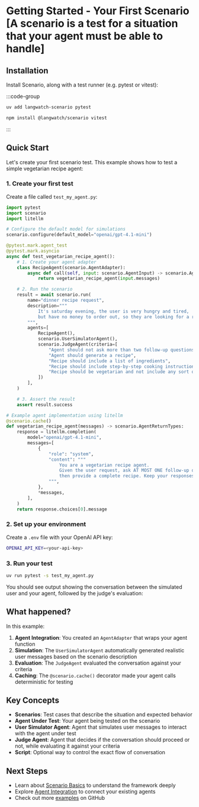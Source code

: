 
# Getting Started - Your First Scenario [A scenario is a test for a situation that your agent must be able to handle]

## Installation

Install Scenario, along with a test runner (e.g. pytest or vitest):

:::code-group

```bash [python]
uv add langwatch-scenario pytest
```

```bash [typescript]
npm install @langwatch/scenario vitest
```

:::

## Quick Start

Let's create your first scenario test. This example shows how to test a simple vegetarian recipe agent:

### 1. Create your first test

Create a file called `test_my_agent.py`:

```python
import pytest
import scenario
import litellm

# Configure the default model for simulations
scenario.configure(default_model="openai/gpt-4.1-mini")

@pytest.mark.agent_test
@pytest.mark.asyncio
async def test_vegetarian_recipe_agent():
    # 1. Create your agent adapter
    class RecipeAgent(scenario.AgentAdapter):
        async def call(self, input: scenario.AgentInput) -> scenario.AgentReturnTypes:
            return vegetarian_recipe_agent(input.messages)

    # 2. Run the scenario
    result = await scenario.run(
        name="dinner recipe request",
        description="""
            It's saturday evening, the user is very hungry and tired,
            but have no money to order out, so they are looking for a recipe.
        """,
        agents=[
            RecipeAgent(),
            scenario.UserSimulatorAgent(),
            scenario.JudgeAgent(criteria=[
                "Agent should not ask more than two follow-up questions",
                "Agent should generate a recipe",
                "Recipe should include a list of ingredients",
                "Recipe should include step-by-step cooking instructions",
                "Recipe should be vegetarian and not include any sort of meat",
            ])
        ],
    )

    # 3. Assert the result
    assert result.success

# Example agent implementation using litellm
@scenario.cache()
def vegetarian_recipe_agent(messages) -> scenario.AgentReturnTypes:
    response = litellm.completion(
        model="openai/gpt-4.1-mini",
        messages=[
            {
                "role": "system",
                "content": """
                    You are a vegetarian recipe agent.
                    Given the user request, ask AT MOST ONE follow-up question,
                    then provide a complete recipe. Keep your responses concise and focused.
                """,
            },
            *messages,
        ],
    )
    return response.choices[0].message
```

### 2. Set up your environment

Create a `.env` file with your OpenAI API key:

```bash
OPENAI_API_KEY=<your-api-key>
```

### 3. Run your test

```bash
uv run pytest -s test_my_agent.py
```

You should see output showing the conversation between the simulated user and your agent, followed by the judge's evaluation:

<EmbeddedScript id="asciicast-nvO5GWGzqKTTCd8gtNSezQw11" src="https://asciinema.org/a/nvO5GWGzqKTTCd8gtNSezQw11.js" />

## What happened?

In this example:

1. **Agent Integration**: You created an <RefLink link="agent_adapter.html#scenario.agent_adapter.AgentAdapter">`AgentAdapter`</RefLink> that wraps your agent function
2. **Simulation**: The <RefLink link="user_simulator_agent.html">`UserSimulatorAgent`</RefLink> automatically generated realistic user messages based on the scenario description
3. **Evaluation**: The <RefLink link="judge_agent.html">`JudgeAgent`</RefLink> evaluated the conversation against your criteria
4. **Caching**: The <RefLink link="index.html#scenario.cache">`@scenario.cache()`</RefLink> decorator made your agent calls deterministic for testing

## Key Concepts

- **Scenarios**: Test cases that describe the situation and expected behavior
- **Agent Under Test**: Your agent being tested on the scenario
- **User Simulator Agent**: Agent that simulates user messages to interact with the agent under test
- **Judge Agent**: Agent that decides if the conversation should proceed or not, while evaluating it against your criteria
- **Script**: Optional way to control the exact flow of conversation

## Next Steps

- Learn about [Scenario Basics](/scenario/concepts) to understand the framework deeply
- Explore [Agent Integration](/agent-integration) to connect your existing agents
- Check out more [examples](https://github.com/langwatch/scenario/tree/main/examples) on GitHub